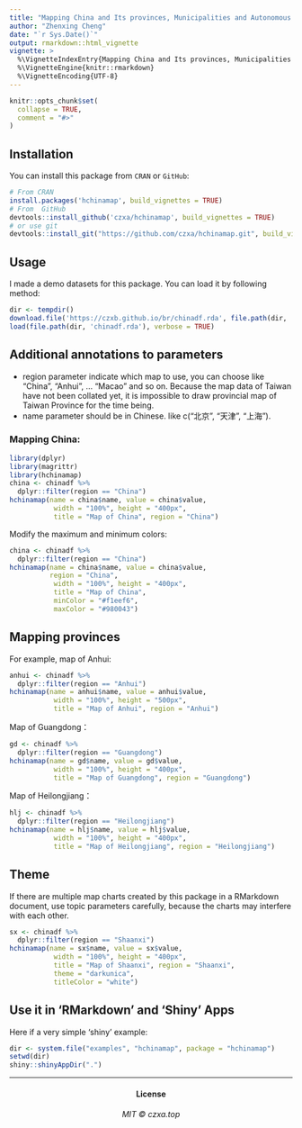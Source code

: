 ---
title: "Mapping China and Its provinces, Municipalities and Autonomous Regions"
author: "Zhenxing Cheng"
date: "`r Sys.Date()`"
output: rmarkdown::html_vignette
vignette: >
  %\VignetteIndexEntry{Mapping China and Its provinces, Municipalities and Autonomous Regions}
  %\VignetteEngine{knitr::rmarkdown}
  %\VignetteEncoding{UTF-8}
---

```{r setup, include = FALSE}
knitr::opts_chunk$set(
  collapse = TRUE,
  comment = "#>"
)
```

## Installation

You can install this package from `CRAN` or `GitHub`: 

```{r eval=FALSE, include=TRUE}
# From CRAN
install.packages('hchinamap', build_vignettes = TRUE)
# From  GitHub
devtools::install_github('czxa/hchinamap', build_vignettes = TRUE)
# or use git
devtools::install_git("https://github.com/czxa/hchinamap.git", build_vignettes = TRUE)
```

## Usage

I made a demo datasets for this package. You can load it by following method:

```{r}
dir <- tempdir()
download.file('https://czxb.github.io/br/chinadf.rda', file.path(dir, 'chinadf.rda'))
load(file.path(dir, 'chinadf.rda'), verbose = TRUE)
```

## Additional annotations to parameters

+ region parameter indicate which map to use, you can choose like "China", "Anhui", ... "Macao" and so on. Because the map data of Taiwan have not been collated yet, it is impossible to draw provincial map of Taiwan Province for the time being.
+ name parameter should be in Chinese. like c("北京", "天津", "上海").

### Mapping China: 

```{r echo=TRUE}
library(dplyr)
library(magrittr)
library(hchinamap)
china <- chinadf %>% 
  dplyr::filter(region == "China")
hchinamap(name = china$name, value = china$value,
           width = "100%", height = "400px",
           title = "Map of China", region = "China")
```

Modify the maximum and minimum colors: 

```{r echo=TRUE}
china <- chinadf %>%
  dplyr::filter(region == "China")
hchinamap(name = china$name, value = china$value,
          region = "China",
           width = "100%", height = "400px",
           title = "Map of China",
           minColor = "#f1eef6",
           maxColor = "#980043")
```

## Mapping provinces

For example, map of Anhui:

```{r echo=TRUE}
anhui <- chinadf %>%
  dplyr::filter(region == "Anhui")
hchinamap(name = anhui$name, value = anhui$value,
           width = "100%", height = "500px",
           title = "Map of Anhui", region = "Anhui")
```

Map of Guangdong：

```{r echo=TRUE}
gd <- chinadf %>%
  dplyr::filter(region == "Guangdong")
hchinamap(name = gd$name, value = gd$value,
           width = "100%", height = "400px",
           title = "Map of Guangdong", region = "Guangdong")
```

Map of Heilongjiang：

```{r echo=TRUE}
hlj <- chinadf %>%
  dplyr::filter(region == "Heilongjiang")
hchinamap(name = hlj$name, value = hlj$value,
           width = "100%", height = "400px",
           title = "Map of Heilongjiang", region = "Heilongjiang")
```

## Theme

If there are multiple map charts created by this package in a RMarkdown document, use topic parameters carefully, because the charts may interfere with each other.

```{r echo=TRUE}
sx <- chinadf %>%
  dplyr::filter(region == "Shaanxi")
hchinamap(name = sx$name, value = sx$value,
           width = "100%", height = "400px",
           title = "Map of Shaanxi", region = "Shaanxi",
           theme = "darkunica",
           titleColor = "white")
```


## Use it in 'RMarkdown' and 'Shiny' Apps

Here if a very simple 'shiny' example:

```{r eval=FALSE, include=TRUE}
dir <- system.file("examples", "hchinamap", package = "hchinamap")
setwd(dir)
shiny::shinyAppDir(".")
```
------------

<h4 align="center">

License

</h4>

<h6 align="center">

MIT © czxa.top

</h6>
